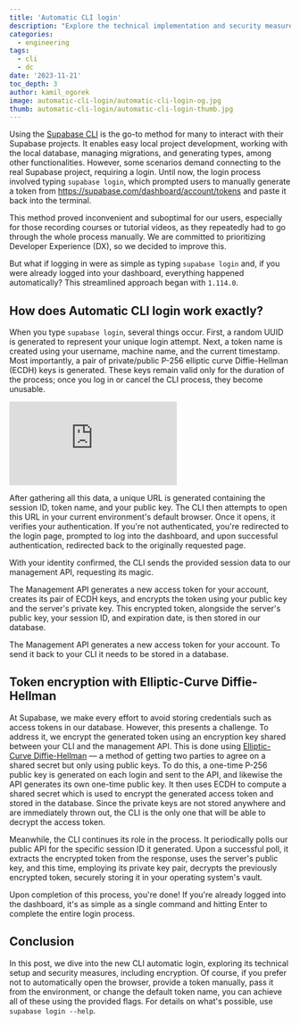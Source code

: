 ```yaml
---
title: 'Automatic CLI login'
description: "Explore the technical implementation and security measures behind CLI's new automatic login feature."
categories:
  - engineering
tags:
  - cli
  - dc
date: '2023-11-21'
toc_depth: 3
author: kamil_ogorek
image: automatic-cli-login/automatic-cli-login-og.jpg
thumb: automatic-cli-login/automatic-cli-login-thumb.jpg
---
```


Using the [Supabase CLI](https://supabase.com/docs/guides/cli) is the go-to method for many to interact with their Supabase projects. It enables easy local project development, working with the local database, managing migrations, and generating types, among other functionalities. However, some scenarios demand connecting to the real Supabase project, requiring a login. Until now, the login process involved typing `supabase login`, which prompted users to manually generate a token from https://supabase.com/dashboard/account/tokens and paste it back into the terminal.

This method proved inconvenient and suboptimal for our users, especially for those recording courses or tutorial videos, as they repeatedly had to go through the whole process manually. We are committed to prioritizing Developer Experience (DX), so we decided to improve this.

But what if logging in were as simple as typing `supabase login` and, if you were already logged into your dashboard, everything happened automatically? This streamlined approach began with `1.114.0`.

## How does Automatic CLI login work exactly?

When you type `supabase login`, several things occur. First, a random UUID is generated to represent your unique login attempt. Next, a token name is created using your username, machine name, and the current timestamp. Most importantly, a pair of private/public P-256 elliptic curve Diffie-Hellman (ECDH) keys is generated. These keys remain valid only for the duration of the process; once you log in or cancel the CLI process, they become unusable.

<div className="video-container">
  <iframe
    className="w-full"
    src="https://www.youtube-nocookie.com/embed/lNgsIITU3pc?si=X6KE7X819Hk"
    title="YouTube video player"
    frameBorder="0"
    allow="accelerometer; autoplay; clipboard-write; encrypted-media; gyroscope; picture-in-picture; web-share"
    allowfullscreen
  ></iframe>
</div>

After gathering all this data, a unique URL is generated containing the session ID, token name, and your public key. The CLI then attempts to open this URL in your current environment's default browser. Once it opens, it verifies your authentication. If you're not authenticated, you're redirected to the login page, prompted to log into the dashboard, and upon successful authentication, redirected back to the originally requested page.

With your identity confirmed, the CLI sends the provided session data to our management API, requesting its magic.

The Management API generates a new access token for your account, creates its pair of ECDH keys, and encrypts the token using your public key and the server's private key. This encrypted token, alongside the server's public key, your session ID, and expiration date, is then stored in our database.

The Management API generates a new access token for your account. To send it back to your CLI it needs to be stored in a database.

## Token encryption with Elliptic-Curve Diffie-Hellman

At Supabase, we make every effort to avoid storing credentials such as access tokens in our database. However, this presents a challenge. To address it, we encrypt the generated token using an encryption key shared between your CLI and the management API. This is done using [Elliptic-Curve Diffie-Hellman](https://arstechnica.com/information-technology/2013/10/a-relatively-easy-to-understand-primer-on-elliptic-curve-cryptography/) — a method of getting two parties to agree on a shared secret but only using public keys. To do this, a one-time P-256 public key is generated on each login and sent to the API, and likewise the API generates its own one-time public key. It then uses ECDH to compute a shared secret which is used to encrypt the generated access token and stored in the database. Since the private keys are not stored anywhere and are immediately thrown out, the CLI is the only one that will be able to decrypt the access token.

Meanwhile, the CLI continues its role in the process. It periodically polls our public API for the specific session ID it generated. Upon a successful poll, it extracts the encrypted token from the response, uses the server's public key, and this time, employing its private key pair, decrypts the previously encrypted token, securely storing it in your operating system's vault.

Upon completion of this process, you're done! If you're already logged into the dashboard, it's as simple as a single command and hitting Enter to complete the entire login process.

## Conclusion

In this post, we dive into the new CLI automatic login, exploring its technical setup and security measures, including encryption. Of course, if you prefer not to automatically open the browser, provide a token manually, pass it from the environment, or change the default token name, you can achieve all of these using the provided flags. For details on what's possible, use `supabase login --help`.
